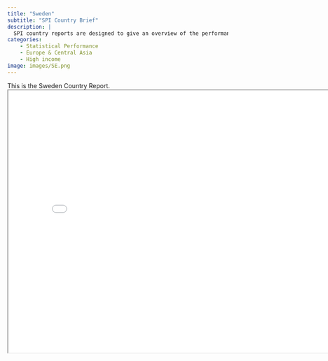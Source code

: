 ```yaml
---
title: "Sweden"
subtitle: "SPI Country Brief"
description: |
  SPI country reports are designed to give an overview of the performance of Sweden.
categories:
    - Statistical Performance
    - Europe & Central Asia
    - High income
image: images/SE.png
---
```


This is the Sweden Country Report.
<iframe src="charts/Sweden_chart.html" width="800" height="600"></iframe>

